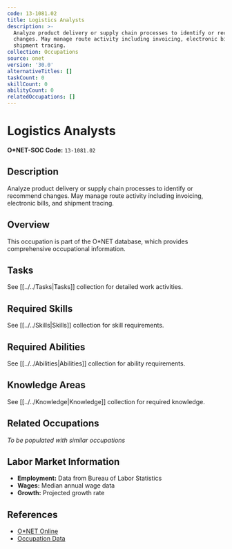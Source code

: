 ```yaml
---
code: 13-1081.02
title: Logistics Analysts
description: >-
  Analyze product delivery or supply chain processes to identify or recommend
  changes. May manage route activity including invoicing, electronic bills, and
  shipment tracing.
collection: Occupations
source: onet
version: '30.0'
alternativeTitles: []
taskCount: 0
skillCount: 0
abilityCount: 0
relatedOccupations: []
---
```

# Logistics Analysts

**O*NET-SOC Code:** `13-1081.02`

## Description

Analyze product delivery or supply chain processes to identify or recommend changes. May manage route activity including invoicing, electronic bills, and shipment tracing.

## Overview

This occupation is part of the O*NET database, which provides comprehensive occupational information.

## Tasks

See [[../../Tasks|Tasks]] collection for detailed work activities.

## Required Skills

See [[../../Skills|Skills]] collection for skill requirements.

## Required Abilities

See [[../../Abilities|Abilities]] collection for ability requirements.

## Knowledge Areas

See [[../../Knowledge|Knowledge]] collection for required knowledge.

## Related Occupations

*To be populated with similar occupations*

## Labor Market Information

- **Employment:** Data from Bureau of Labor Statistics
- **Wages:** Median annual wage data
- **Growth:** Projected growth rate

## References

- [O*NET Online](https://www.onetonline.org/link/summary/13-1081.02)
- [Occupation Data](https://www.onetcenter.org/)
